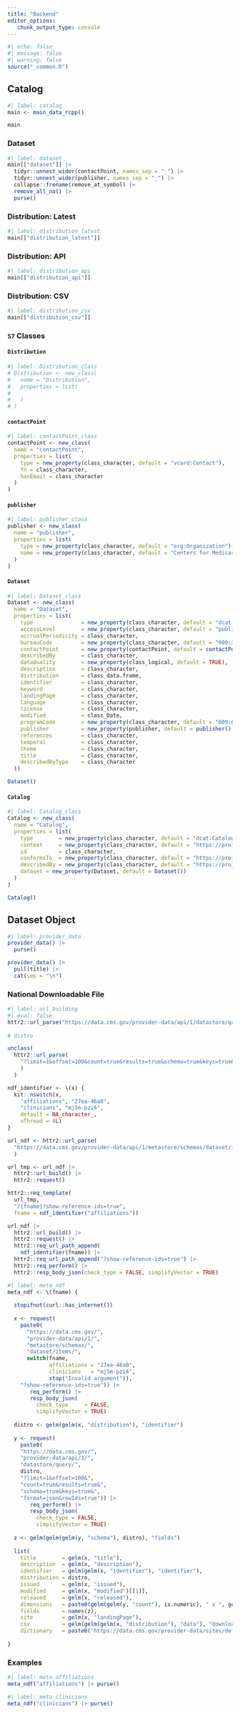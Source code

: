 ```yaml
---
title: "Backend"
editor_options: 
   chunk_output_type: console
---
```


```r
#| echo: false
#| message: false
#| warning: false
source("_common.R")
```

## Catalog

```r
#| label: catalog
main <- main_data_rcpp()

main
```

### Dataset

```r
#| label: dataset
main[["dataset"]] |> 
  tidyr::unnest_wider(contactPoint, names_sep = "_") |>
  tidyr::unnest_wider(publisher, names_sep = "_") |> 
  collapse::frename(remove_at_symbol) |> 
  remove_all_na() |> 
  purse()
```

### Distribution: Latest

```r
#| label: distribution_latest
main[["distribution_latest"]]
```

### Distribution: API

```r
#| label: distribution_api
main[["distribution_api"]]
```

### Distribution: CSV

```r
#| label: distribution_csv
main[["distribution_csv"]]
```

### `S7` Classes

#### `Distribution`

```r
#| label: Distribution_class
# Distribution <- new_class(
#   name = "Distribution",
#   properties = list(
#     
#   )
# )
```

#### `contactPoint`

```r
#| label: contactPoint_class
contactPoint <- new_class(
  name = "contactPoint",
  properties = list(
    type = new_property(class_character, default = "vcard:Contact"),
    fn = class_character,
    hasEmail = class_character
  )
)
```

#### `publisher`

```r
#| label: publisher_class
publisher <- new_class(
  name = "publisher",
  properties = list(
    type = new_property(class_character, default = "org:Organization"),
    name = new_property(class_character, default = "Centers for Medicare & Medicaid Services")
  )
)
```

#### `Dataset`

```r
#| label: Dataset_class
Dataset <- new_class(
  name = "Dataset",
  properties = list(
    type               = new_property(class_character, default = "dcat:Dataset"),
    accessLevel        = new_property(class_character, default = "public"),
    accrualPeriodicity = class_character,
    bureauCode         = new_property(class_character, default = "009:38"),
    contactPoint       = new_property(contactPoint, default = contactPoint()),
    describedBy        = class_character,
    dataQuality        = new_property(class_logical, default = TRUE),
    description        = class_character,
    distribution       = class_data.frame,
    identifier         = class_character,
    keyword            = class_character,
    landingPage        = class_character,
    language           = class_character,
    license            = class_character,
    modified           = class_Date,
    programCode        = new_property(class_character, default = "009:000"),
    publisher          = new_property(publisher, default = publisher()),
    references         = class_character,
    temporal           = class_character,
    theme              = class_character,
    title              = class_character,
    describedByType    = class_character
  ))

Dataset()
```

#### `Catalog`

```r
#| label: Catalog_class
Catalog <- new_class(
  name = "Catalog",
  properties = list(
    type        = new_property(class_character, default = "dcat:Catalog"),
    context     = new_property(class_character, default = "https://project-open-data.cio.gov/v1.1/schema/catalog.jsonld"),
    id          = class_character,
    conformsTo  = new_property(class_character, default = "https://project-open-data.cio.gov/v1.1/schema"),
    describedBy = new_property(class_character, default = "https://project-open-data.cio.gov/v1.1/schema/catalog.json"),
    dataset = new_property(Dataset, default = Dataset())
  )
)

Catalog()
```

## Dataset Object

```r
#| label: provider_data
provider_data() |> 
  purse()

provider_data() |>
  pull(title) |>
  cat(sep = "\n")
```

### National Downloadable File

```r
#| label: url_building
#| eval: false
httr2::url_parse("https://data.cms.gov/provider-data/api/1/datastore/query/")
    
# distro 

unclass(
  httr2::url_parse(
    "?limit=1&offset=100&count=true&results=true&schema=true&keys=true&format=json&rowIds=true"
    )
  )

ndf_identifier <- \(x) {
  kit::nswitch(x,
    "affiliations", "27ea-46a8",
    "clinicians", "mj5m-pzi6",
    default = NA_character_,
    nThread = 4L)
}

url_ndf <- httr2::url_parse(
  "https://data.cms.gov/provider-data/api/1/metastore/schemas/dataset/items/"
  )

url_tmp <- url_ndf |> 
  httr2::url_build() |> 
  httr2::request()

httr2::req_template(
  url_tmp, 
  "/{fname}?show-reference-ids=true", 
  fname = ndf_identifier("affiliations"))

url_ndf |> 
  httr2::url_build() |> 
  httr2::request() |> 
  httr2::req_url_path_append(
    ndf_identifier(fname)) |> 
  httr2::req_url_path_append("?show-reference-ids=true") |>
  httr2::req_perform() |>
  httr2::resp_body_json(check_type = FALSE, simplifyVector = TRUE)
```

```r
#| label: meta_ndf
meta_ndf <- \(fname) {
  
  stopifnot(curl::has_internet())
  
  x <- request(
    paste0(
      "https://data.cms.gov/",
      "provider-data/api/1/",
      "metastore/schemas/",
      "dataset/items/",
      switch(fname, 
             affiliations = "27ea-46a8", 
             clinicians   = "mj5m-pzi6", 
             stop("Invalid argument")),
    "?show-reference-ids=true")) |>
       req_perform() |>
       resp_body_json(
         check_type     = FALSE,
         simplifyVector = TRUE)
  
  distro <- gelm(gelm(x, "distribution"), "identifier")
  
  y <- request(
    paste0(
    "https://data.cms.gov/", 
    "provider-data/api/1/",
    "datastore/query/", 
    distro, 
    "?limit=1&offset=100&",
    "count=true&results=true&", 
    "schema=true&keys=true&",
    "format=json&rowIds=true")) |>
       req_perform() |>
       resp_body_json(
         check_type = FALSE,
         simplifyVector = TRUE)
  
  z <- gelm(gelm(gelm(y, "schema"), distro), "fields")
  
  list(
    title        = gelm(x, "title"),
    description  = gelm(x, "description"),
    identifier   = gelm(gelm(x, "identifier"), "identifier"),
    distribution = distro,
    issued       = gelm(x, "issued"), 
    modified     = gelm(x, "modified")[[1]], 
    released     = gelm(x, "released"),
    dimensions   = paste0(gelm(gelm(y, "count"), is.numeric), " x ", gelm(gelm(z, "record_number"), "length")), 
    fields       = names(z),
    site         = gelm(x, "landingPage"),
    csv          = gelm(gelm(gelm(x, "distribution"), "data"), "downloadURL", m = "df"),
    dictionary   = paste0("https://data.cms.gov/provider-data/sites/default/files/data_dictionaries/physician/DOC_Data_Dictionary.pdf"))
  
}
```

### Examples

```r
#| label: meta_affiliations
meta_ndf("affiliations") |> purse()
```


```r
#| label: meta_clinicians
meta_ndf("clinicians") |> purse()
```
